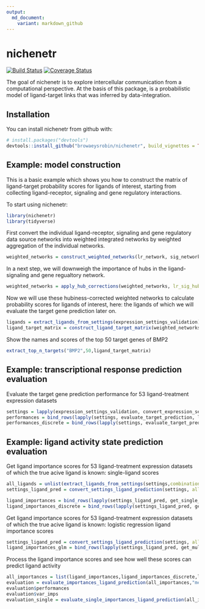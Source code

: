 ```yaml
---
output: 
  md_document:
    variant: markdown_github
---
```


<!-- README.md is generated from README.Rmd. Please edit that file -->

<!-- github markdown built using
rmarkdown::render("README.Rmd",output_format = "md_document")
-->
# nichenetr

[![Build Status](https://travis-ci.com/browaeysrobin/nichenetr.svg?token=VGtLRzaypARgyC5XCHLK&branch=master)](https://travis-ci.com/browaeysrobin/nichenetr)
[![Coverage Status](https://codecov.io/gh/browaeysrobin/nichenetr/branch/master/graph/badge.svg?token=6MVsN4nFlq)](https://codecov.io/gh/browaeysrobin/nichenetr?branch=master&token=6MVsN4nFlq)

The goal of nichenetr is to explore intercellular communication from a computational perspective. At the basis of this package, is a probabilistic model of ligand-target links that was inferred by data-integration.

## Installation

You can install nichenetr from github with:

```r
# install.packages("devtools")
devtools::install_github("browaeysrobin/nichenetr", build_vignettes = TRUE)
```

## Example: model construction

This is a basic example which shows you how to construct the matrix of ligand-target probability scores for ligands of interest, starting from collecting ligand-receptor, signaling and gene regulatory interactions.

To start using nichenetr: 
```r
library(nichenetr)
library(tidyverse)
```

First convert the individual ligand-receptor, signaling and gene regulatory data source networks into weighted integrated networks by weighted aggregation of the individual networks. 

```r
weighted_networks = construct_weighted_networks(lr_network, sig_network, gr_network,source_weights_df)
```

In a next step, we will downweigh the importance of hubs in the ligand-signaling and gene regualtory network.

```r
weighted_networks = apply_hub_corrections(weighted_networks, lr_sig_hub = 0.5, gr_hub = 0.5)
```
Now we will use these hubiness-corrected weighted networks to calculate probability scores for ligands of interest, here: the ligands of which we will evaluate the target gene prediction later on.
```r
ligands = extract_ligands_from_settings(expression_settings_validation)
ligand_target_matrix = construct_ligand_target_matrix(weighted_networks, ligands, algorithm = "PPR", damping_factor = 0.5)
```

Show the names and scores of the top 50 target genes of BMP2
```r
extract_top_n_targets("BMP2",50,ligand_target_matrix)
```

## Example: transcriptional response prediction evaluation

Evaluate the target gene prediction performance for 53 ligand-treatment expression datasets
```r
settings = lapply(expression_settings_validation, convert_expression_settings_evaluation)
performances = bind_rows(lapply(settings, evaluate_target_prediction, ligand_target_matrix))
performances_discrete = bind_rows(lapply(settings, evaluate_target_prediction, ligand_target_matrix %>% make_discrete_ligand_target_matrix()))
```

## Example: ligand activity state prediction evaluation

Get ligand importance scores for 53 ligand-treatment expression datasets of which the true acive ligand is known: single-ligand scores
```r
all_ligands = unlist(extract_ligands_from_settings(settings,combination = FALSE))
settings_ligand_pred = convert_settings_ligand_prediction(settings, all_ligands = all_ligands, validation = TRUE, single = TRUE)

ligand_importances = bind_rows(lapply(settings_ligand_pred, get_single_ligand_importances,ligand_target_matrix[,all_ligands]))
ligand_importances_discrete = bind_rows(lapply(settings_ligand_pred, get_single_ligand_importances, ligand_target_matrix[,all_ligands] %>% make_discrete_ligand_target_matrix()))

```
Get ligand importance scores for 53 ligand-treatment expression datasets of which the true acive ligand is known: logistic regression ligand importance scores
```r
settings_ligand_pred = convert_settings_ligand_prediction(settings, all_ligands = all_ligands, validation = TRUE, single = FALSE)
ligand_importances_glm = bind_rows(lapply(settings_ligand_pred, get_multi_ligand_importances,ligand_target_matrix[,all_ligands], algorithm = "glm", filter_genes = TRUE)) %>% rename(glm_imp = importance)

```
Process the ligand importance scores and see how well these scores can predict ligand activity
```r
all_importances = list(ligand_importances,ligand_importances_discrete,ligand_importances_glm) %>% reduce(inner_join, by = c("setting","ligand","test_ligand"))
evaluation = evaluate_importances_ligand_prediction(all_importances,"median","lda",cv_number = 3, cv_repeats = 20)
evaluation$performances
evaluation$var_imps
evaluation_single = evaluate_single_importances_ligand_prediction(all_importances,normalization = "median")
```
